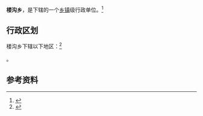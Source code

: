 {{中国乡级行政区|14/09/32/201/000}}

'''楼沟乡'''，是{{PRC admin/fullname|14/09/32/201/000|3}}下辖的一个[[乡镇|乡镇]]级行政单位。<ref>{{PRC admin/ref sgc|{{PRC admin/parent|14/09/32/201/000}}}}</ref>

== 行政区划 ==

楼沟乡下辖以下地区：<ref>{{PRC admin/ref sgc|14/09/32/201/000}}</ref>

{{PRC admin/children|14/09/32/201/000}}。

== 参考资料 ==

{{reflist}}

{{行政区划小作品}}
{{PRC admin/navcat|14/09/32/201/000}}